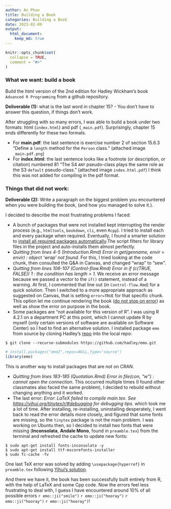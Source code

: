 ```yaml
---
author: An Phan
title: Building a Book
categories: Building a Book
date: 2023-02-09
output: 
  html_document:
    keep_md: true
---
```


```r
knitr::opts_chunk$set(
  collapse = TRUE,
  comment = "#>"
)
```

### What we want: build a book

Build the html version of the 2nd edition for Hadley Wickham's book `Advanced R Programming` from a github repository.

**Deliverable (1):** what is the last word in chapter 15? - You don't have to answer this question, if things don't work.

After struggling with so many errors, I was able to build a book under two formats: html (`index.html`) and pdf (`_main.pdf`). Surprisingly, chapter 15 ends differently for these two formats.

-   For **main.pdf**: the last sentence is exercise number 2 of section 15.6.3 "Define a `length` method for the `Person` class." (attached image `_main.pdf.png`)
-   For **index.html**: the last sentence looks like a footnote (or description, or citation) numbered 81 "The S4 `ANY` pseudo-class plays the same role as the S3 `default` pseudo-class." (attached image `index.html.pdf`) I think this was not added for compiling in the pdf format.

### Things that did not work:

**Deliverable (2):** Write a paragraph on the biggest problem you encountered when you were building the book, (and how you managed to solve it.).

I decided to describe the most frustrating problems I faced:

-   A bunch of packages that were not installed kept interrupting the render process (e.g., `htmltools`, `bookdown`, `cli`, even `Rcpp`). I tried to install each and every package when required. Eventually, I found a smarter solution to [install all required packages automatically](https://tilburgsciencehub.com/building-blocks/automate-and-execute-your-work/automate-your-workflow/auto-install-r-packages/).The script filters for library files in the project and auto-installs them almost perfectly.\
-   *Quitting from lines 4-5 (Introduction.Rmd) Error in get(genname, envir = envir) : object 'wrap' not found*. For this, I tried looking at the code chunk, then consulted the Q&A in Canvas, and changed "wrap" to "sew".
-   *Quitting from lines 106-107 (Control-flow.Rmd) Error in if (c(TRUE, FALSE)) 1 : the condition has length \> 1*. We receive an error message because we passed a vector to the `if()` statement, instead of a warning. At first, I commented that line out (in `Control-flow.Rmd`) for a quick solution. Then I switched to a more appropriate approach as suggested on Canvas, that is setting `error=TRUE` for that specific chunk. This option let me continue rendering the book ([do not stop on error](https://bookdown.org/yihui/rmarkdown-cookbook/opts-error.html)) as well as show the error on purpose in the book.
-   Some packages are "not available for this version of R". I was using R 4.2.1 on a department PC at this point, which I cannot update R by myself (only certain versions of software are available on Software Center) so I had to find an alternative solution. I installed package `emo` from source by cloning Hadley's [repo](https://github.com/hadley/emo.git) into the local repo:
```
$ git clone --recurse-submodules https://github.com/hadley/emo.git
```

```r
# install.packages("emo2",repos=NULL,type="source")
library(emo)
```

This is another way to install packages that are not on CRAN.

-   *Quitting from lines 183-185 (Quotation.Rmd) Error in file(con, "w") : cannot open the connection*. This occurred multiple times (I found other classmates also faced the same problem), I decided to rebuild without changing anything and it worked.
-   The last error: *Error: LaTeX failed to compile main.tex. See <https://yihui.org/tinytex/r/#debugging> for debugging tips.* which took me a lot of time. After installing, re-installing, uninstalling desperately, I went back to read the error details more closely, and figured that some fonts are missing, so the `tinytex` package is not the main problem. I was working on Ubuntu then, so I decided to install two fonts that were missing (**Inconsolata**, **Andale Mono**, found in `preamble.tex`) from the terminal and refreshed the cache to update new fonts:

<!-- -->

    $ sudo apt-get install fonts-inconsolata -y
    $ sudo apt-get install ttf-mscorefonts-installer
    $ sudo fc-cache -fv

One last TeX error was solved by adding `\usepackage{hyperref}` in `preamble.tex` following [Yihui's solution](https://github.com/yihui/bookdown-crc/commit/683e5fbd87478240c84cbebaf04058dd685090c8).

And there we have it, the book has been successfully built entirely from R, with the help of LaTeX and some Cpp code. Now the errors feel less frustrating to deal with, I guess I have encountered around 10% of all possible errors `r emo::ji("smile")` `r emo::ji("hooray")` `r emo::ji("hooray")` `r emo::ji("hooray")`!
